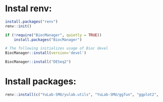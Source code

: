 # Instal renv:
```r
install.packages("renv")
renv::init()
```


```r
if (!require("BiocManager", quietly = TRUE))
    install.packages("BiocManager")

# The following initializes usage of Bioc devel
BiocManager::install(version='devel')

BiocManager::install("DESeq2")
```

# Install packages:
```r
renv::install(c("YuLab-SMU/yulab.utils", "YuLab-SMU/ggfun", "ggplot2", "dplyr", "purrr", "readr", "pheatmap", "DESeq2", "tibble", "biomaRt", "ggrepel", "clusterProfiler", "org.Hs.eg.db"))
```







